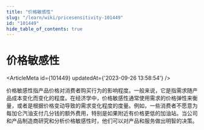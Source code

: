 ```yaml
---
title: "价格敏感性"
slug: "/learn/wiki/pricesensitivity-101449"
id: "101449"
hide_table_of_contents: true
---
```



# 价格敏感性

<ArticleMeta id={101449} updatedAt={'2023-09-26 13:58:54'} />
<div className='border-solid border-b border-t-0 my-4 border-[var(--ifm-color-gray-300)]' />

价格敏感性指产品价格对消费者购买行为的影响程度。一般来说，它是指需求随产品成本变化而变化的程度。在经济学中，价格敏感性通常使用需求的价格弹性来衡量，或者是根据价格变动导致的需求变化程度的度量。例如，一些消费者不愿意为每加仑汽油支付几分钱的额外费用，特别是如果附近有价格更低的加油站。当公司和产品制造商研究和分析价格敏感性时，他们可以对产品和服务做出明智的决策。
